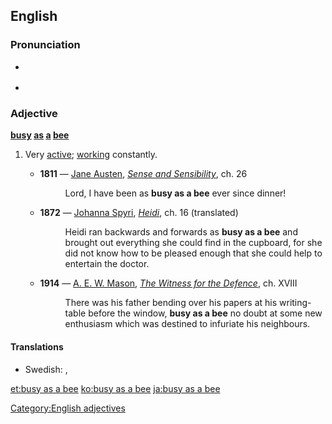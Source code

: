 ==English==

===Pronunciation===
* {{a|US}} {{IPA|/ˈbɪziæzəˈbiː/}}
* {{rhymes|iː}}

===Adjective===
'''[[busy]] [[as]] [[a]] [[bee]]'''

# {{context|simile|lang=en}} Very [[active]]; [[work]]ing constantly.
#* '''1811''' — [[w:Jane Austen|Jane Austen]], ''[[s:Sense and Sensibility|Sense and Sensibility]]'', ch. 26
#*: Lord, I have been as '''busy as a bee''' ever since dinner!
#* '''1872''' — [[w:Johanna Spyri|Johanna Spyri]], ''[[s:Heidi|Heidi]]'', ch. 16 (translated)
#*: Heidi ran backwards and forwards as '''busy as a bee''' and brought out everything she could find in the cupboard, for she did not know how to be pleased enough that she could help to entertain the doctor.
#* '''1914''' — [[w:A. E. W. Mason|A. E. W. Mason]], ''[[s:The Witness for the Defence|The Witness for the Defence]]'', ch. XVIII
#*: There was his father bending over his papers at his writing-table before the window, '''busy as a bee''' no doubt at some new enthusiasm which was destined to infuriate his neighbours.

====Translations====
{{trans-top|working constantly}}
* Swedish: {{t|sv|flitig som en myra}}, {{t|sv|flitig som ett bi}}
{{trans-mid}}
{{trans-bottom}}

[[Category:English adjectives]]

[[et:busy as a bee]]
[[ko:busy as a bee]]
[[ja:busy as a bee]]